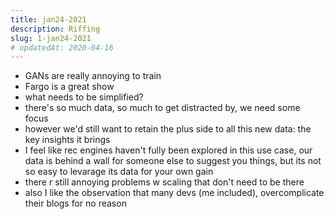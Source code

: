 ```yaml
---
title: jan24-2021 
description: Riffing 
slug: 1-jan24-2021
# updatedAt: 2020-04-16
---
```

- GANs are really annoying to train
- Fargo is a great show
- what needs to be simplified?
- there's so much data, so much to get distracted by, we need some focus
- however we'd still want to retain the plus side to all this new data: the key insights it brings
- I feel like rec engines haven't fully been explored in this use case, our data is behind a wall for someone else to suggest you things, but its not so easy to levarage its data for your own gain
- there r still annoying problems w scaling that don't need to be there
- also I like the observation that many devs (me included), overcomplicate their blogs for no reason